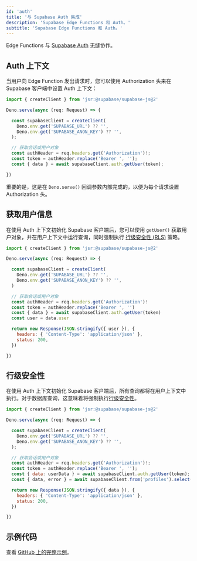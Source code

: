 ```yaml
---
id: 'auth'
title: '与 Supabase Auth 集成'
description: 'Supabase Edge Functions 和 Auth。'
subtitle: 'Supabase Edge Functions 和 Auth。'
---
```


Edge Functions 与 [Supabase Auth](/docs/guides/auth) 无缝协作。

## Auth 上下文

当用户向 Edge Function 发出请求时，您可以使用 Authorization 头来在 Supabase 客户端中设置 Auth 上下文：

```js
import { createClient } from 'jsr:@supabase/supabase-js@2'

Deno.serve(async (req: Request) => {

  const supabaseClient = createClient(
    Deno.env.get('SUPABASE_URL') ?? '',
    Deno.env.get('SUPABASE_ANON_KEY') ?? '',
  );

  // 获取会话或用户对象
  const authHeader = req.headers.get('Authorization')!;
  const token = authHeader.replace('Bearer ', '');
  const { data } = await supabaseClient.auth.getUser(token);

})
```

重要的是，这是在 `Deno.serve()` 回调参数内部完成的，以便为每个请求设置 Authorization 头。

## 获取用户信息

在使用 Auth 上下文初始化 Supabase 客户端后，您可以使用 `getUser()` 获取用户对象，并在用户上下文中运行查询，同时强制执行 [行级安全性 (RLS)](/docs/guides/database/postgres/row-level-security) 策略。

```js
import { createClient } from 'jsr:@supabase/supabase-js@2'

Deno.serve(async (req: Request) => {

  const supabaseClient = createClient(
    Deno.env.get('SUPABASE_URL') ?? '',
    Deno.env.get('SUPABASE_ANON_KEY') ?? '',
  )

  // 获取会话或用户对象
  const authHeader = req.headers.get('Authorization')!
  const token = authHeader.replace('Bearer ', '')
  const { data } = await supabaseClient.auth.getUser(token)
  const user = data.user

  return new Response(JSON.stringify({ user }), {
    headers: { 'Content-Type': 'application/json' },
    status: 200,
  })

})
```

## 行级安全性

在使用 Auth 上下文初始化 Supabase 客户端后，所有查询都将在用户上下文中执行。对于数据库查询，这意味着将强制执行[行级安全性](/docs/guides/database/postgres/row-level-security)。

```js
import { createClient } from 'jsr:@supabase/supabase-js@2'

Deno.serve(async (req: Request) => {

  const supabaseClient = createClient(
    Deno.env.get('SUPABASE_URL') ?? '',
    Deno.env.get('SUPABASE_ANON_KEY') ?? '',
  );

  // 获取会话或用户对象
  const authHeader = req.headers.get('Authorization')!;
  const token = authHeader.replace('Bearer ', '');
  const { data: userData } = await supabaseClient.auth.getUser(token);
  const { data, error } = await supabaseClient.from('profiles').select('*');

  return new Response(JSON.stringify({ data }), {
    headers: { 'Content-Type': 'application/json' },
    status: 200,
  })

})
```

## 示例代码

查看 [GitHub 上的完整示例](https://github.com/supabase/supabase/blob/master/examples/edge-functions/supabase/functions/select-from-table-with-auth-rls/index.ts)。